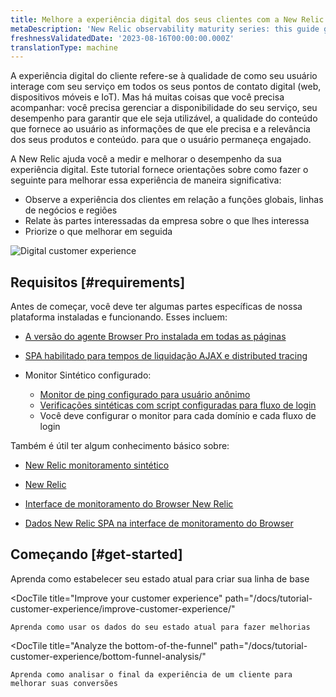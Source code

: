 ```yaml
---
title: Melhore a experiência digital dos seus clientes com a New Relic
metaDescription: 'New Relic observability maturity series: this guide gives you a quality foundation for optimizing your web application''s performance to improve your customer experience.'
freshnessValidatedDate: '2023-08-16T00:00:00.000Z'
translationType: machine
---
```



A experiência digital do cliente refere-se à qualidade de como seu usuário interage com seu serviço em todos os seus pontos de contato digital (web, dispositivos móveis e IoT). Mas há muitas coisas que você precisa acompanhar: você precisa gerenciar a disponibilidade do seu serviço, seu desempenho para garantir que ele seja utilizável, a qualidade do conteúdo que fornece ao usuário as informações de que ele precisa e a relevância dos seus produtos e conteúdo. para que o usuário permaneça engajado.

A New Relic ajuda você a medir e melhorar o desempenho da sua experiência digital. Este tutorial fornece orientações sobre como fazer o seguinte para melhorar essa experiência de maneira significativa:

* Observe a experiência dos clientes em relação a funções globais, linhas de negócios e regiões
* Relate às partes interessadas da empresa sobre o que lhes interessa
* Priorize o que melhorar em seguida

<img
  title="Digital Customer Experience (DCX): What you can measure with New Relic"
  alt="Digital customer experience"
  src={cxWhatYouCanMeasureNr}
/>

## Requisitos [#requirements]

Antes de começar, você deve ter algumas partes específicas de nossa plataforma instaladas e funcionando. Esses incluem:

* [A versão do agente Browser Pro instalada em todas as páginas](/docs/browser/browser-monitoring/installation)

* [SPA habilitado para tempos de liquidação AJAX e distributed tracing](/docs/new-relic-solutions/best-practices-guides/full-stack-observability/browser-monitoring-best-practices-guide/#how-to-do-it)

* Monitor Sintético configurado:

  * [Monitor de ping configurado para usuário anônimo](/docs/synthetics/synthetic-monitoring/using-monitors/add-edit-monitors)
  * [Verificações sintéticas com script configuradas para fluxo de login](/docs/synthetics/synthetic-monitoring/using-monitors/store-secure-credentials-scripted-browsers-api-tests)
  * Você deve configurar o monitor para cada domínio e cada fluxo de login

Também é útil ter algum conhecimento básico sobre:

* [New Relic monitoramento sintético](/docs/synthetics/synthetic-monitoring/getting-started/get-started-synthetic-monitoring/)

* [New Relic](/docs/browser/browser-monitoring/getting-started/)

  <InlinePopover type="browser">[](/docs/browser/browser-monitoring/getting-started/)</InlinePopover>

* [Interface de monitoramento do Browser New Relic](/docs/browser/browser-monitoring/getting-started/introduction-browser-monitoring/)

* [Dados New Relic SPA na interface de monitoramento do Browser](/docs/browser/single-page-app-monitoring/use-spa-data/view-spa-data-browser-ui/)

## Começando [#get-started]

<DocTiles>
  <DocTile
    title="Establish your current state"
    path="/docs/tutorial-customer-experience/establish-current-state/"
  >
    Aprenda como estabelecer seu estado atual para criar sua linha de base
  </DocTile>

  <DocTile
    title="Improve your customer experience"
    path="/docs/tutorial-customer-experience/improve-customer-experience/"
  >
    Aprenda como usar os dados do seu estado atual para fazer melhorias
  </DocTile>

  <DocTile
    title="Analyze the bottom-of-the-funnel"
    path="/docs/tutorial-customer-experience/bottom-funnel-analysis/"
  >
    Aprenda como analisar o final da experiência de um cliente para melhorar suas conversões
  </DocTile>
</DocTiles>